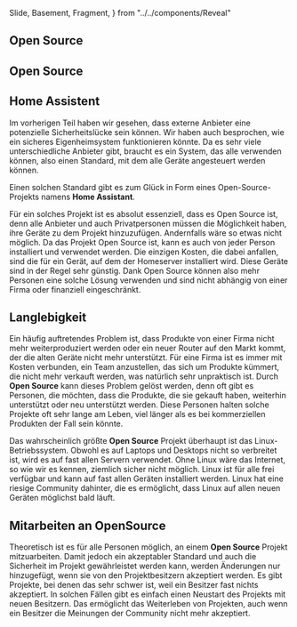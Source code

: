  Slide,
  Basement,
  Fragment,
} from "../../components/Reveal"

<Chapter>

<h2 id="open-source">Open Source</h2>

<Presentation>
  <Slide>
    <h2>Open Source</h2>
  </Slide>
</Presentation>

<section>

<h2 id="home-assistent">Home Assistent</h2>

Im vorherigen Teil haben wir gesehen, dass externe Anbieter eine potenzielle
Sicherheitslücke sein können. Wir haben auch besprochen, wie ein sicheres
Eigenheimsystem funktionieren könnte. Da es sehr viele unterschiedliche Anbieter
gibt, braucht es ein System, das alle verwenden können, also einen Standard, mit
dem alle Geräte angesteuert werden können.

Einen solchen Standard gibt es zum Glück in Form eines Open-Source-Projekts
namens **Home Assistant**.

</section>

<Example id="open-source" title="Open Source">

Für ein solches Projekt ist es absolut essenziell, dass es Open Source ist, denn
alle Anbieter und auch Privatpersonen müssen die Möglichkeit haben, ihre Geräte
zu dem Projekt hinzuzufügen. Andernfalls wäre so etwas nicht möglich. Da das
Projekt Open Source ist, kann es auch von jeder Person installiert und verwendet
werden. Die einzigen Kosten, die dabei anfallen, sind die für ein Gerät, auf dem
der Homeserver installiert wird. Diese Geräte sind in der Regel sehr günstig.
Dank Open Source können also mehr Personen eine solche Lösung verwenden und sind
nicht abhängig von einer Firma oder finanziell eingeschränkt.

</Example>

<h2 id="longevity">Langlebigkeit</h2>

Ein häufig auftretendes Problem ist, dass Produkte von einer Firma nicht mehr
weiterproduziert werden oder ein neuer Router auf den Markt kommt, der die alten
Geräte nicht mehr unterstützt. Für eine Firma ist es immer mit Kosten verbunden,
ein Team anzustellen, das sich um Produkte kümmert, die nicht mehr verkauft
werden, was natürlich sehr unpraktisch ist. Durch **Open Source** kann dieses
Problem gelöst werden, denn oft gibt es Personen, die möchten, dass die
Produkte, die sie gekauft haben, weiterhin unterstützt oder neu unterstützt
werden. Diese Personen halten solche Projekte oft sehr lange am Leben, viel
länger als es bei kommerziellen Produkten der Fall sein könnte.

<Example classes="example" title="Linux">

Das wahrscheinlich größte **Open Source** Projekt überhaupt ist das
Linux-Betriebssystem. Obwohl es auf Laptops und Desktops nicht so verbreitet
ist, wird es auf fast allen Servern verwendet. Ohne Linux wäre das Internet, so
wie wir es kennen, ziemlich sicher nicht möglich. Linux ist für alle frei
verfügbar und kann auf fast allen Geräten installiert werden. Linux hat eine
riesige Community dahinter, die es ermöglicht, dass Linux auf allen neuen
Geräten möglichst bald läuft.

</Example>

<h2 id="participation">Mitarbeiten an OpenSource</h2>

Theoretisch ist es für alle Personen möglich, an einem **Open Source** Projekt
mitzuarbeiten. Damit jedoch ein akzeptabler Standard und auch die Sicherheit im
Projekt gewährleistet werden kann, werden Änderungen nur hinzugefügt, wenn sie
von den Projektbesitzern akzeptiert werden. Es gibt Projekte, bei denen das sehr
schwer ist, weil ein Besitzer fast nichts akzeptiert. In solchen Fällen gibt es
einfach einen Neustart des Projekts mit neuen Besitzern. Das ermöglicht das
Weiterleben von Projekten, auch wenn ein Besitzer die Meinungen der Community
nicht mehr akzeptiert.

</Chapter>

